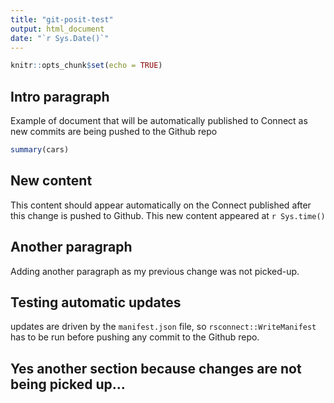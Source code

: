 ```yaml
---
title: "git-posit-test"
output: html_document
date: "`r Sys.Date()`"
---
```


```r
knitr::opts_chunk$set(echo = TRUE)
```

## Intro paragraph

Example of document that will be automatically published to Connect as new commits
are being pushed to the Github repo

```r
summary(cars)
```

## New content
This content should appear automatically on the Connect published after this change 
is pushed to Github. This new content appeared at `r Sys.time()`

## Another paragraph
Adding another paragraph as my previous change was not picked-up.

## Testing automatic updates
updates are driven by the `manifest.json` file, so `rsconnect::WriteManifest` has
to be run before pushing any commit to the Github repo.

## Yes another section because changes are not being picked up...
